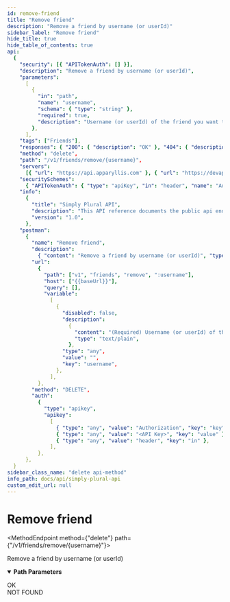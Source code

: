 ```yaml
---
id: remove-friend
title: "Remove friend"
description: "Remove a friend by username (or userId)"
sidebar_label: "Remove friend"
hide_title: true
hide_table_of_contents: true
api:
  {
    "security": [{ "APITokenAuth": [] }],
    "description": "Remove a friend by username (or userId)",
    "parameters":
      [
        {
          "in": "path",
          "name": "username",
          "schema": { "type": "string" },
          "required": true,
          "description": "Username (or userId) of the friend you want to delete",
        },
      ],
    "tags": ["Friends"],
    "responses": { "200": { "description": "OK" }, "404": { "description": "NOT FOUND" } },
    "method": "delete",
    "path": "/v1/friends/remove/{username}",
    "servers":
      [{ "url": "https://api.apparyllis.com" }, { "url": "https://devapi.apparyllis.com" }],
    "securitySchemes":
      { "APITokenAuth": { "type": "apiKey", "in": "header", "name": "Authorization" } },
    "info":
      {
        "title": "Simply Plural API",
        "description": "This API reference documents the public api endpoints. You can see a list of all public endpoints here https://github.com/ApparyllisOrg/SimplyPluralApi/blob/main/src/api/v1/routes.ts",
        "version": "1.0",
      },
    "postman":
      {
        "name": "Remove friend",
        "description":
          { "content": "Remove a friend by username (or userId)", "type": "text/plain" },
        "url":
          {
            "path": ["v1", "friends", "remove", ":username"],
            "host": ["{{baseUrl}}"],
            "query": [],
            "variable":
              [
                {
                  "disabled": false,
                  "description":
                    {
                      "content": "(Required) Username (or userId) of the friend you want to delete",
                      "type": "text/plain",
                    },
                  "type": "any",
                  "value": "",
                  "key": "username",
                },
              ],
          },
        "method": "DELETE",
        "auth":
          {
            "type": "apikey",
            "apikey":
              [
                { "type": "any", "value": "Authorization", "key": "key" },
                { "type": "any", "value": "<API Key>", "key": "value" },
                { "type": "any", "value": "header", "key": "in" },
              ],
          },
      },
  }
sidebar_class_name: "delete api-method"
info_path: docs/api/simply-plural-api
custom_edit_url: null
---
```



<h1 className={"openapi__heading"}>Remove friend</h1>

<MethodEndpoint method={"delete"} path={"/v1/friends/remove/{username}"}></MethodEndpoint>

Remove a friend by username (or userId)

<details
  style={{ marginBottom: "1rem" }}
  className={"openapi-markdown__details"}
  data-collapsed={false}
  open={true}>
  <summary style={{}}>
    <strong>Path Parameters</strong>
  </summary>
  <div>
    <ul>
      <ParamsItem
        className={"paramsItem"}
        param={{
          in: "path",
          name: "username",
          schema: { type: "string" },
          required: true,
          description: "Username (or userId) of the friend you want to delete",
        }}></ParamsItem>
    </ul>
  </div>
</details>
<div>
  <div>
    <ApiTabs>
      <TabItem label={"200"} value={"200"}>
        <div>OK</div>
        <div></div>
      </TabItem>
      <TabItem label={"404"} value={"404"}>
        <div>NOT FOUND</div>
        <div></div>
      </TabItem>
    </ApiTabs>
  </div>
</div>
